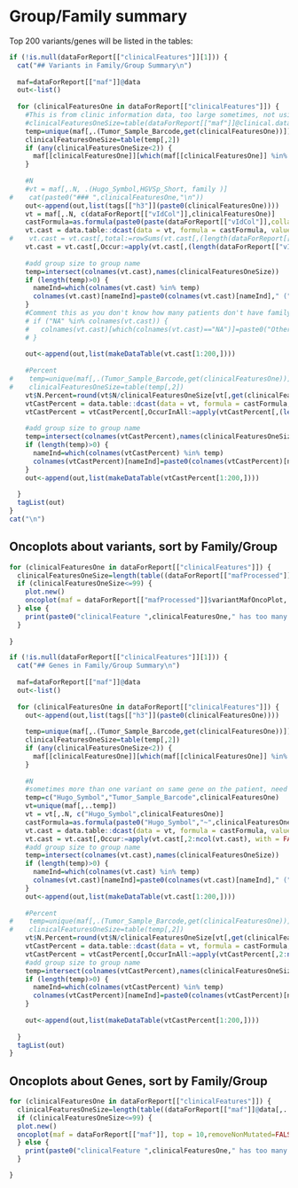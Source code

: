 
# Group/Family summary

Top 200 variants/genes will be listed in the tables:

<!-- ## Variants in Family/Group -->
```r
if (!is.null(dataForReport[["clinicalFeatures"]][1])) {
  cat("## Variants in Family/Group Summary\n")
  
  maf=dataForReport[["maf"]]@data
  out<-list()
  
  for (clinicalFeaturesOne in dataForReport[["clinicalFeatures"]]) {
    #This is from clinic information data, too large sometimes, not using this way.
    #clinicalFeaturesOneSize=table(dataForReport[["maf"]]@clinical.data[,..clinicalFeaturesOne])
    temp=unique(maf[,.(Tumor_Sample_Barcode,get(clinicalFeaturesOne))])
    clinicalFeaturesOneSize=table(temp[,2])
    if (any(clinicalFeaturesOneSize<2)) {
      maf[[clinicalFeaturesOne]][which(maf[[clinicalFeaturesOne]] %in% names(which(clinicalFeaturesOneSize<2)))]=NA
    }
    
    #N
    #vt = maf[,.N, .(Hugo_Symbol,HGVSp_Short, family )]
#    cat(paste0("### ",clinicalFeaturesOne,"\n"))
    out<-append(out,list(tags[["h3"]](paste0(clinicalFeaturesOne))))
    vt = maf[,.N, c(dataForReport[["vIdCol"]],clinicalFeaturesOne)]
    castFormula=as.formula(paste0(paste(dataForReport[["vIdCol"]],collapse="+"),"~",clinicalFeaturesOne))
    vt.cast = data.table::dcast(data = vt, formula = castFormula, value.var = 'N', fill = 0)
#    vt.cast = vt.cast[,total:=rowSums(vt.cast[,(length(dataForReport[["vIdCol"]])+1):ncol(vt.cast), with = FALSE])][order(total, decreasing = TRUE)]
    vt.cast = vt.cast[,Occur:=apply(vt.cast[,(length(dataForReport[["vIdCol"]])+1):ncol(vt.cast), with = FALSE],1,function(x) length(which(x>0)))][order(Occur, decreasing = TRUE)]
    
    #add group size to group name
    temp=intersect(colnames(vt.cast),names(clinicalFeaturesOneSize))
    if (length(temp)>0) {
      nameInd=which(colnames(vt.cast) %in% temp)
      colnames(vt.cast)[nameInd]=paste0(colnames(vt.cast)[nameInd]," (",clinicalFeaturesOneSize[colnames(vt.cast)[nameInd]],")")
    }
    #Comment this as you don't know how many patients don't have family information
    # if ("NA" %in% colnames(vt.cast)) {
    #   colnames(vt.cast)[which(colnames(vt.cast)=="NA")]=paste0("Other or No Family (",sum(clinicalFeaturesOneSize)-sum(clinicalFeaturesOneSize[temp]),")")
    # }
    
    out<-append(out,list(makeDataTable(vt.cast[1:200,])))
    
    #Percent
#    temp=unique(maf[,.(Tumor_Sample_Barcode,get(clinicalFeaturesOne))])
#    clinicalFeaturesOneSize=table(temp[,2])
    vt$N.Percent=round(vt$N/clinicalFeaturesOneSize[vt[,get(clinicalFeaturesOne)]],2)
    vtCastPercent = data.table::dcast(data = vt, formula = castFormula, value.var = 'N.Percent', fill = 0)
    vtCastPercent = vtCastPercent[,OccurInAll:=apply(vtCastPercent[,(length(dataForReport[["vIdCol"]])+1):ncol(vtCastPercent), with = FALSE],1,function(x) length(which(x==1)))][order(OccurInAll, decreasing = TRUE)]
    
    #add group size to group name
    temp=intersect(colnames(vtCastPercent),names(clinicalFeaturesOneSize))
    if (length(temp)>0) {
      nameInd=which(colnames(vtCastPercent) %in% temp)
      colnames(vtCastPercent)[nameInd]=paste0(colnames(vtCastPercent)[nameInd]," (",clinicalFeaturesOneSize[colnames(vtCastPercent)[nameInd]],")")
    }
    out<-append(out,list(makeDataTable(vtCastPercent[1:200,])))
    
  }
  tagList(out)
}
cat("\n")
```


## Oncoplots about variants, sort by Family/Group

```r
for (clinicalFeaturesOne in dataForReport[["clinicalFeatures"]]) {
  clinicalFeaturesOneSize=length(table((dataForReport[["mafProcessed"]]$variantMafOncoPlot@data[,..clinicalFeaturesOne])))
  if (clinicalFeaturesOneSize<=99) {
    plot.new()
    oncoplot(maf = dataForReport[["mafProcessed"]]$variantMafOncoPlot, top = 10,removeNonMutated=FALSE,showTumorSampleBarcodes=TRUE,clinicalFeatures=clinicalFeaturesOne,sortByAnnotation=TRUE)
  } else {
    print(paste0("clinicalFeature ",clinicalFeaturesOne," has too many groups: ",clinicalFeaturesOneSize, ". Reduce it to less than 99 for Oncoplots"))
  }
    
}

```


<!-- ## Genes in Family/Group -->
```r
if (!is.null(dataForReport[["clinicalFeatures"]][1])) {
  cat("## Genes in Family/Group Summary\n")
  
  maf=dataForReport[["maf"]]@data
  out<-list()
  
  for (clinicalFeaturesOne in dataForReport[["clinicalFeatures"]]) {
    out<-append(out,list(tags[["h3"]](paste0(clinicalFeaturesOne))))
    
    temp=unique(maf[,.(Tumor_Sample_Barcode,get(clinicalFeaturesOne))])
    clinicalFeaturesOneSize=table(temp[,2])
    if (any(clinicalFeaturesOneSize<2)) {
      maf[[clinicalFeaturesOne]][which(maf[[clinicalFeaturesOne]] %in% names(which(clinicalFeaturesOneSize<2)))]=NA
    }
    
    #N
    #sometimes more than one variant on same gene on the patient, need to remove
    temp=c("Hugo_Symbol","Tumor_Sample_Barcode",clinicalFeaturesOne)
    vt=unique(maf[,..temp])
    vt = vt[,.N, c("Hugo_Symbol",clinicalFeaturesOne)]
    castFormula=as.formula(paste0("Hugo_Symbol","~",clinicalFeaturesOne))
    vt.cast = data.table::dcast(data = vt, formula = castFormula, value.var = 'N', fill = 0)
    vt.cast = vt.cast[,Occur:=apply(vt.cast[,2:ncol(vt.cast), with = FALSE],1,function(x) length(which(x>0)))][order(Occur, decreasing = TRUE)]
    #add group size to group name
    temp=intersect(colnames(vt.cast),names(clinicalFeaturesOneSize))
    if (length(temp)>0) {
      nameInd=which(colnames(vt.cast) %in% temp)
      colnames(vt.cast)[nameInd]=paste0(colnames(vt.cast)[nameInd]," (",clinicalFeaturesOneSize[colnames(vt.cast)[nameInd]],")")
    }
    out<-append(out,list(makeDataTable(vt.cast[1:200,])))
    
    #Percent
#    temp=unique(maf[,.(Tumor_Sample_Barcode,get(clinicalFeaturesOne))])
#    clinicalFeaturesOneSize=table(temp[,2])
    vt$N.Percent=round(vt$N/clinicalFeaturesOneSize[vt[,get(clinicalFeaturesOne)]],2)
    vtCastPercent = data.table::dcast(data = vt, formula = castFormula, value.var = 'N.Percent', fill = 0)
    vtCastPercent = vtCastPercent[,OccurInAll:=apply(vtCastPercent[,2:ncol(vtCastPercent), with = FALSE],1,function(x) length(which(x==1)))][order(OccurInAll, decreasing = TRUE)]
    #add group size to group name
    temp=intersect(colnames(vtCastPercent),names(clinicalFeaturesOneSize))
    if (length(temp)>0) {
      nameInd=which(colnames(vtCastPercent) %in% temp)
      colnames(vtCastPercent)[nameInd]=paste0(colnames(vtCastPercent)[nameInd]," (",clinicalFeaturesOneSize[colnames(vtCastPercent)[nameInd]],")")
    }
    
    out<-append(out,list(makeDataTable(vtCastPercent[1:200,])))
    
  }
  tagList(out)
}
```


## Oncoplots about Genes, sort by Family/Group
  
```r
for (clinicalFeaturesOne in dataForReport[["clinicalFeatures"]]) {
  clinicalFeaturesOneSize=length(table((dataForReport[["maf"]]@data[,..clinicalFeaturesOne])))
  if (clinicalFeaturesOneSize<=99) {
  plot.new()
  oncoplot(maf = dataForReport[["maf"]], top = 10,removeNonMutated=FALSE,showTumorSampleBarcodes=TRUE,clinicalFeatures=clinicalFeaturesOne,sortByAnnotation=TRUE)
  } else {
    print(paste0("clinicalFeature ",clinicalFeaturesOne," has too many groups: ",clinicalFeaturesOneSize, ". Reduce it to less than 99 for Oncoplots"))
  }

}
```




